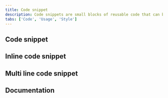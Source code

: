 ```yaml
---
title: Code snippet
description: Code snippets are small blocks of reusable code that can be inserted in a code file.
tabs: ['Code', 'Usage', 'Style']
---
```



## Code snippet

<ComponentCode
  name="Code snippet"
  component="code-snippet"
  variation="code-snippet"
  hasReactVersion="codesnippet--single-line"
  hasVueVersion="codesnippet--oneline"
  codepen="vMLEbR"
  hasAngularVersion="?path=/story/codesnippet--basic"></ComponentCode>

## Inline code snippet

<ComponentCode
  name="Inline code snippet"
  component="code-snippet"
  variation="code-snippet--inline"
  hasLightVersion
  hasReactVersion="codesnippet--inline"
  hasVueVersion="codesnippet--inline"
  hasAngularVersion="?path=/story/codesnippet--inline"
  codepen="LvGVYe"></ComponentCode>

## Multi line code snippet

<ComponentCode
  name="Multi line code snippet"
  component="code-snippet"
  variation="code-snippet--multi"
  hasReactVersion="codesnippet--multi-line"
  hasVueVersion="codesnippet--multiline"
  hasAngularVersion="?path=/story/codesnippet--multi"
  codepen="ZZQGGO"></ComponentCode>

## Documentation

<ComponentDocs component="code-snippet"></ComponentDocs>
